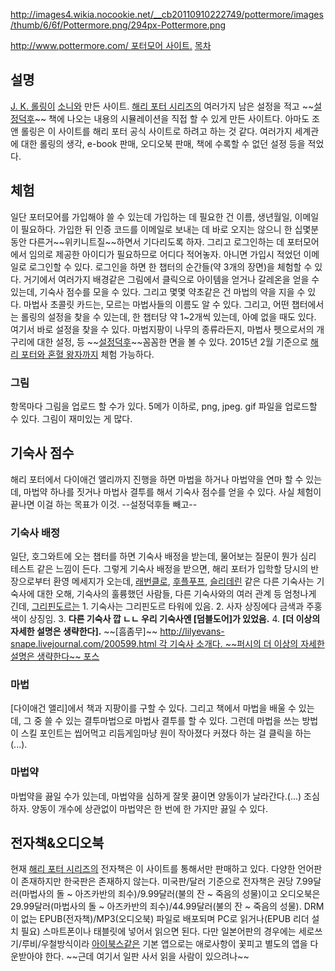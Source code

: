 http://images4.wikia.nocookie.net/__cb20110910222749/pottermore/images/thumb/6/6f/Pottermore.png/294px-Pottermore.png

[[http://www.pottermore.com/ 포터모어 사이트.]]
[[목차]]

== 설명 ==
[[J. K. 롤링]]이 [[소니]]와 만든 사이트. [[해리 포터 시리즈]]의 여러가지 남은 설정을 적고 ~~[[설정덕후]]~~ 책에 나오는 내용의 시뮬레이션을 직접 할 수 있게 만든 사이트다. 아마도 조앤 롤링은 이 사이트를 해리 포터 공식 사이트로 하려고 하는 것 같다. 여러가지 세계관에 대한 롤링의 생각, e-book 판매, 오디오북 판매, 책에 수록할 수 없던 설정 등을 적었다.  
== 체험 ==
일단 포터모어를 가입해야 쓸 수 있는데 가입하는 데 필요한 건 이름, 생년월일, 이메일이 필요하다. 가입한 뒤 인증 코드를 이메일로 보내는 데 바로 오지는 않으니 한 십몇분 동안 다른거~~위키니트질~~하면서 기다리도록 하자. 그리고 로그인하는 데 포터모어에서 임의로 제공한 아이디가 필요하므로 어디다 적어놓자. 아니면 가입시 적었던 이메일로 로그인할 수 있다.
로그인을 하면 한 챕터의 순간들(약 3개의 장면)을 체험할 수 있다. 거기에서 여러가지 배경같은 그림에서 클릭으로 아이템을 얻거나 갈레온을 얻을 수 있는데, 기숙사 점수를 모을 수 있다. 그리고 몇몇 약초같은 건 마법의 약을 지을 수 있다. 마법사 초콜릿 카드는, 모르는 마법사들의 이름도 알 수 있다. 
그리고, 어떤 챕터에서는 롤링의 설정을 찾을 수 있는데, 한 챕터당 약 1~2개씩 있는데, 아예 없을 때도 있다. 여기서 바로 설정을 찾을 수 있다. 마법지팡이 나무의 종류라든지, 마법사 펫으로서의 개구리에 대한 설정, 등 ~~[[설정]]덕후~~꼼꼼한 면을 볼 수 있다. 2015년 2월 기준으로 [[해리 포터와 혼혈 왕자]]까지 체험 가능하다.
=== 그림 ===
항목마다 그림을 업로드 할 수가 있다. 5메가 이하로, png, jpeg. gif 파일을 업로드할 수 있다. 그림이 재미있는 게 많다.
== 기숙사 점수 ==
해리 포터에서 다이애건 앨리까지 진행을 하면 마법을 하거나 마법약을 연마 할 수 있는데, 마법약 하나를 짓거나 마법사 결투를 해서 기숙사 점수를 얻을 수 있다. 사실 체험이 끝나면 이걸 하는 목표가 이것. --설정덕후들 빼고--
=== 기숙사 배정 ===
일단, 호그와트에 오는 챕터를 하면 기숙사 배정을 받는데, 물어보는 질문이 뭔가 심리 테스트 같은 느낌이 든다. 그렇게 기숙사 배정을 받으면, 해리 포터가 입학할 당시의 반장으로부터 환영 메세지가 오는데, [[래번클로]], [[후플푸프]], [[슬리데린]] 같은 다른 기숙사는 기숙사에 대한 오해, 기숙사의 훌륭했던 사람들, 다른 기숙사와의 여러 관계 등 엄청나게 긴데, [[그리핀도르]]는 1. 기숙사는 그리핀도르 타워에 있음. 2. 사자 상징에다 금색과 주홍색이 상징임. 3. '''다른 기숙사 깝 ㄴㄴ 우리 기숙사엔 [덤블도어]가 있었음.''' 4. '''[더 이상의 자세한 설명은 생략한다].''' ~~[흠좀무]~~ [[http://lilyevans-snape.livejournal.com/200599.html 각 기숙사 소개다. ~~퍼시의 더 이상의 자세한 설명은 생략한다~~ 포스]]
=== 마법 ===
[다이애건 앨리]에서 책과 지팡이를 구할 수 있다. 그리고 책에서 마법을 배울 수 있는 데, 그 중 쓸 수 있는 결투마법으로 마법사 결투를 할 수 있다. 그런데 마법을 쓰는 방법이 스킬 포인트는 씹어먹고 리듬게임마냥 원이 작아졌다 커졌다 하는 걸 클릭을 하는(...).
=== 마법약 ===
마법약을 끓일 수가 있는데, 마법약을 심하게 잘못 끓이면 양동이가 날라간다.(...) 조심하자. 양동이 개수에 상관없이 마법약은 한 번에 한 가지만 끓일 수 있다.
== 전자책&오디오북 ==
현재 [[해리 포터 시리즈]]의 전자책은 이 사이트를 통해서만 판매하고 있다. 다양한 언어판이 존재하지만 한국판은 존재하지 않는다. 미국판/달러 기준으로 전자책은 권당 7.99달러(마법사의 돌 ~ 아즈카반의 죄수)/9.99달러(불의 잔 ~ 죽음의 성물)이고 오디오북은 29.99달러(마법사의 돌 ~ 아즈카반의 죄수)/44.99달러(불의 잔 ~ 죽음의 성물). DRM이 없는 EPUB(전자책)/MP3(오디오북) 파일로 배포되며 PC로 읽거나(EPUB 리더 설치 필요) 스마트폰이나 태블릿에 넣어서 읽으면 된다. 다만 일본어판의 경우에는 세로쓰기/루비/우철방식이라 [[아이북스]]같은 기본 앱으로는 애로사항이 꽃피고 별도의 앱을 다운받아야 한다. ~~근데 여기서 일판 사서 읽을 사람이 있으려나~~ 
